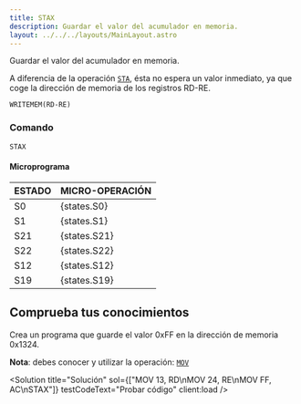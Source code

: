 ```yaml
---
title: STAX
description: Guardar el valor del acumulador en memoria.
layout: ../../../layouts/MainLayout.astro
---
```



Guardar el valor del acumulador en memoria.

A diferencia de la operación [`STA`](STA), ésta no espera un valor inmediato, ya que coge la dirección de memoria de los registros RD-RE.

```
WRITEMEM(RD-RE)
```

### Comando

```
STAX
```

#### Microprograma

| ESTADO | MICRO-OPERACIÓN |
| :----- | :-------------- |
| S0     | {states.S0}     |
| S1     | {states.S1}     |
| S21    | {states.S21}    |
| S22    | {states.S22}    |
| S12    | {states.S12}    |
| S19    | {states.S19}    |

## Comprueba tus conocimientos

Crea un programa que guarde el valor 0xFF en la dirección de memoria 0x1324.

**Nota**: debes conocer y utilizar la operación: [`MOV`](/es/instructions/MOV)

<Solution
  title="Solución"
  sol={["MOV 13, RD\nMOV 24, RE\nMOV FF, AC\nSTAX"]}
  testCodeText="Probar código"
  client:load
/>
